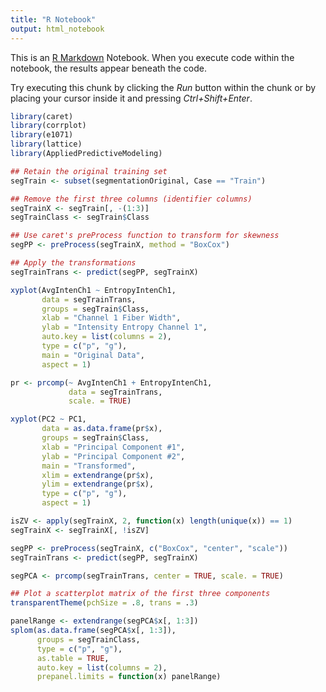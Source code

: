 ```yaml
---
title: "R Notebook"
output: html_notebook
---
```


This is an [R Markdown](http://rmarkdown.rstudio.com) Notebook. When you execute code within the notebook, the results appear beneath the code. 

Try executing this chunk by clicking the *Run* button within the chunk or by placing your cursor inside it and pressing *Ctrl+Shift+Enter*. 

```r

library(caret)
library(corrplot)
library(e1071)
library(lattice)
library(AppliedPredictiveModeling)


```

```r
## Retain the original training set
segTrain <- subset(segmentationOriginal, Case == "Train")

## Remove the first three columns (identifier columns)
segTrainX <- segTrain[, -(1:3)]
segTrainClass <- segTrain$Class
```

```r
## Use caret's preProcess function to transform for skewness
segPP <- preProcess(segTrainX, method = "BoxCox")
```

```r
## Apply the transformations
segTrainTrans <- predict(segPP, segTrainX)
```

```r
xyplot(AvgIntenCh1 ~ EntropyIntenCh1,
       data = segTrainTrans,
       groups = segTrain$Class,
       xlab = "Channel 1 Fiber Width",
       ylab = "Intensity Entropy Channel 1",
       auto.key = list(columns = 2),
       type = c("p", "g"),
       main = "Original Data",
       aspect = 1)
```

```r
pr <- prcomp(~ AvgIntenCh1 + EntropyIntenCh1, 
             data = segTrainTrans, 
             scale. = TRUE)
```

```r
xyplot(PC2 ~ PC1,
       data = as.data.frame(pr$x),
       groups = segTrain$Class,
       xlab = "Principal Component #1",
       ylab = "Principal Component #2",
       main = "Transformed",
       xlim = extendrange(pr$x),
       ylim = extendrange(pr$x),
       type = c("p", "g"),
       aspect = 1)
```

```r
isZV <- apply(segTrainX, 2, function(x) length(unique(x)) == 1)
segTrainX <- segTrainX[, !isZV]

segPP <- preProcess(segTrainX, c("BoxCox", "center", "scale"))
segTrainTrans <- predict(segPP, segTrainX)

segPCA <- prcomp(segTrainTrans, center = TRUE, scale. = TRUE)

## Plot a scatterplot matrix of the first three components
transparentTheme(pchSize = .8, trans = .3)

panelRange <- extendrange(segPCA$x[, 1:3])
splom(as.data.frame(segPCA$x[, 1:3]),
      groups = segTrainClass,
      type = c("p", "g"),
      as.table = TRUE,
      auto.key = list(columns = 2),
      prepanel.limits = function(x) panelRange)

```



